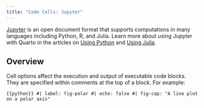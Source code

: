 ```yaml
---
title: "Code Cells: Jupyter"
---
```


[Jupyter](https://jupyter.org) is an open document format that supports computations in many languages including Python, R, and Julia. Learn more about using Jupyter with Quarto in the articles on [Using Python](../../computations/python.qmd) and [Using Julia](../../computations/julia.qmd).

## Overview

Cell options affect the execution and output of executable code blocks. They are specified within comments at the top of a block. For example:

```{{python}}
#| label: fig-polar
#| echo: false
#| fig-cap: "A line plot on a polar axis"
```
